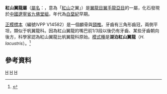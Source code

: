 {{Automatic taxobox
| taxon = Hongshanopterus
| fossil_range = [[白堊紀|白堊紀]]前期, {{fossilrange|126|112}}
| image = 
| image_caption = 
| authority = [[汪筱林|Wang]] ''et al.'', 2008
| type_species = '''湖泊紅山翼龍<br />''Hongshanopterus lacustris'''''
| type_species_authority = Wang ''et al.'', 2008
}}

'''紅山翼龍屬'''（[[學名|屬名]]：{{lang|la|''Hongshanopterus''}}，意為「[[紅山_(赤峰)|紅山]]之翼」）是[[翼龍目|翼龍目]][[翼手龍亞目|翼手龍亞目]]的一屬，化石發現於[[中國|中國]][[遼寧省|遼寧省]][[九佛堂組|九佛堂組]]，年代為[[白堊紀|白堊紀]]早期。

[[正模標本|正模標本]]（編號IVPP V14582）是一個顱骨與[[頸椎|頸椎]]。牙齒有三角形齒冠，兩側平坦，類似于帆翼龍科。因為紅山翼龍的嘴巴前1/3段以後仍有牙齒、某些牙齒朝向後方，科學家認為紅山翼龍比帆翼龍科原始。[[模式種|模式種]]是'''湖泊紅山翼龍'''（''H. lacustris''）。<ref name=WangXetal08>{{cite journal |author=Xiaolin Wang |coauthors=Diogenes de Almeida Campos; Zhonghe Zhou; and Alexander W.A. Kellner |year=2008 |title=A primitive istiodactylid pterosaur (Pterodactyloidea) from the Jiufotang Formation (Early Cretaceous), northeast China |journal=Zootaxa |volume=1813 |pages=1-18 |doi=}}</ref>

==參考資料==
{{reflist}}
{{翼龍目|P.}}
{{Taxonbar}}

[[Category:白堊紀翼龍類|H]]
[[Category:鳥掌翼龍超科|H]]
[[Category:2008年描述的分类群|H]]